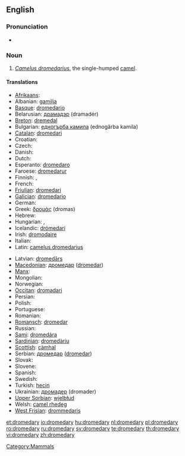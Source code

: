 {{wikipedia}}
==English==

===Pronunciation===
* {{IPA|/'drɒmədərɪ/ in BrE, /'drɒməderɪ/ in AmE}}

===Noun===
{{en-noun|dromedar|ies}}

# ''[[Camelus dromedarius]]'', the single-humped [[camel]].

====Translations====
{{trans-top|Camelus dromedarius, the single-humped camel}}
* [[Afrikaans]]: {{t-|af|dromedaris|xs=Afrikaans}}
* Albanian: [[gamilja]]
* [[Basque]]: [[dromedario]]
* Belarusian: [[драмадэр]] (dramadér) {{m}}
* [[Breton]]: [[dremedal]] {{m}}
* Bulgarian: [[едногърба камила]] (ednogǎrba kamila) {{f}}
* [[Catalan]]: [[dromedari]] {{m}}
* Croatian: {{t-|hr|dromedar|m}}
* Czech: {{t-|cs|dromedár}}
* Danish: {{t-|da|dromedar}}
* Dutch: {{t+|nl|dromedaris|m}}
* Esperanto: [[dromedaro]]
* Faroese: [[dromedarur]]
* Finnish: {{t+|fi|dromedaari}}, {{t-|fi|yksikyttyräinen kameli}}
* French: {{t+|fr|dromadaire|m}}
* [[Friulian]]: [[dromedari]] {{m}}
* [[Galician]]: [[dromedario]] {{m}}
* German: {{t-|de|Dromedar|n}}
* Greek: [[δρομάς]] {{f}} (dromas)
* Hebrew: {{he-translation|כרכרה|khirkhôrah}}
* Hungarian: {{t+|hu|dromedár}},  {{t-|hu|egypúpú teve}}
* Icelandic: [[drómedari]] {{m}}
* Irish: [[dromodaire]]
* Italian: {{t+|it|dromedario|m}}
* Latin: [[camelus dromedarius]] {{m}}
{{trans-mid}}
* Latvian: [[dromedārs]]
* [[Macedonian]]: [[дромедар]] ([[dromedar]])
* [[Manx]]: {{t-|gv|drommeyder|xs=Manx}}
* Mongolian: {{t-|mn|ганц бөхт тэмээ|tr=ganc böht têmêê|sc=Cyrl|xs=Mongolian}}
* Norwegian: {{t-|no|dromedar}}
* [[Occitan]]: [[dromadari]]
* Persian: {{t+|fa|شتر|tr=shotor|sc=fa-Arab|xs=Persian}}
* Polish: {{t+|pl|dromader|m}}
* Portuguese: {{t-|pt|dromedário|m}}
* Romanian: {{t+|ro|dromader}}
* [[Romansch]]: [[dromedar]]
* Russian: {{t+|ru|дромадер|m|tr=dromadér|sc=Cyrl}}
* [[Sami]]: [[dromedára]]
* [[Sardinian]]: [[dromedàriu]]
* [[Scottish]]: [[càmhal]]
* Serbian: [[дромедар]] ([[dromedar]]) {{m}}
* Slovak: {{t-|sk|dromedár}}
* Slovene: {{t+|sl|dromedar|m}}
* Spanish: {{t-|es|dromedario|m}}
* Swedish: {{t+|sv|dromedar}}
* Turkish: [[hecin]]
* Ukrainian: [[дромадер]] (dromader)
* [[Upper Sorbian]]: [[wjelbłud]]
* Welsh: [[camel rhedeg]]
* [[West Frisian]]: [[drommedaris]]
{{trans-bottom}}

[[Category:Mammals]]

[[et:dromedary]]
[[io:dromedary]]
[[hu:dromedary]]
[[nl:dromedary]]
[[pl:dromedary]]
[[ro:dromedary]]
[[ru:dromedary]]
[[sv:dromedary]]
[[te:dromedary]]
[[th:dromedary]]
[[vi:dromedary]]
[[zh:dromedary]]